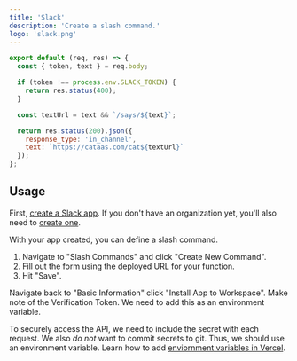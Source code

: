 ```yaml
---
title: 'Slack'
description: 'Create a slash command.'
logo: 'slack.png'
---
```


```js
export default (req, res) => {
  const { token, text } = req.body;

  if (token !== process.env.SLACK_TOKEN) {
    return res.status(400);
  }

  const textUrl = text && `/says/${text}`;

  return res.status(200).json({
    response_type: 'in_channel',
    text: `https://cataas.com/cat${textUrl}`
  });
};
```

## Usage

<Step number={1} title="Create a Slack App" />

First, [create a Slack app](https://api.slack.com/apps?new_app=1).
If you don't have an organization yet, you'll also need to [create one](https://slack.com/create).

<Step number={2} title="Add Slash Command" />

With your app created, you can define a slash command.

1. Navigate to "Slash Commands" and click "Create New Command".
2. Fill out the form using the deployed URL for your function.
3. Hit "Save".

<Step number={3} title="Add To Workspace" />

Navigate back to "Basic Information" click "Install App to Workspace".
Make note of the Verification Token. We need to add this as an environment variable.

<Step number={4} title="Add Environment Variable" />

To securely access the API, we need to include the secret with each request.
We also _do not_ want to commit secrets to git. Thus, we should use an environment variable.
Learn how to add [enviornment variables in Vercel](https://vercel.com/docs/environment-variables).
